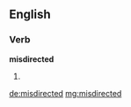 ==English==

===Verb===
'''misdirected'''

# {{past of|misdirect}}

[[de:misdirected]]
[[mg:misdirected]]